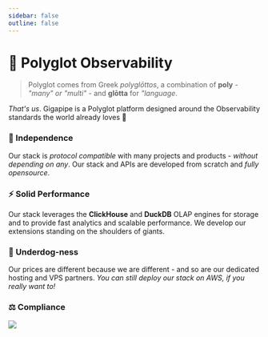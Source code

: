 ```yaml
---
sidebar: false
outline: false
---
```


# 💜 Polyglot Observability

> Polyglot comes from Greek _polyglōttos_, a combination of **poly** - _"many" or "multi"_ - and **glōtta** for _"language_.

_That's us_. Gigapipe is a Polyglot platform designed around the Observability standards the world already loves 💜

### 💎 Independence

Our stack is _protocol compatible_ with many projects and products - _without depending on any_. Our stack and APIs are developed from scratch and _fully opensource_.

### ⚡ Solid Performance

Our stack leverages the **ClickHouse** and **DuckDB** OLAP engines for storage and to provide fast analytics and scalable performance. We develop our extensions standing on the shoulders of giants.

### 🍖 Underdog-ness

Our prices are different because we are different - and so are our dedicated hosting and VPS partners. _You can still deploy our stack on AWS, if you really want to!_

### ⚖️ Compliance 

![](compliance.png)
